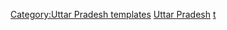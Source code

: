 {{Navbox
|name  = Hydrography of Uttar Pradesh
|title = [[北方邦]][[水文]]
|state = {{{state|autocollapse}}}
|listclass = hlist
|groupstyle = padding:0.35em 1.0em; line-height:1.1em; <!--reduces gap between wrapped groupname lines-->

|group1 = 河流
|list1  = 
{{Navbox subgroup
|groupstyle = background:transparent;
  
|group1 = Main rivers
|list1  =
* [[恆河]]
* [[亞穆納河]]
* [[Saryu]] 

|group2 = North flowing
|list2 =
* [[貝特瓦河]]
* [[昌巴爾河]]
* [[Dhasan River|Dhasan]]
* [[Jamni River|Jamni]]
* [[Kanhar River|Kanhar]]
* [[Karmanasa River|Karmanasa]]
* [[Ken River|Ken]]
* [[Rihand River|Rihand]]
* [[Sindh River|Sindh]]
* [[松河]]
* [[Tamsa River|Tamsa or Tons]] 

|group3 = South flowing
|list3=
* [[Babai River|Babai]]
* [[Gaula River (India)|Gaula]]
* [[Ghaghara River|Ghaghara or Karnali]]
* [[Gomti River|Gomti]]
* [[Hindon River|Hindon]]
* [[Kali River (Uttar Pradesh)|Kali]] 
* [[Kukarail River|Kukrail]]
* [[Ramganga]]
* [[Rohni River|Rohni]]
* [[Sarayu]]
* [[Varuna River|Varuna]]
* [[West Rapti River|West Rapti]] 
}}

|group4 = 湖泊
|list4  =
* [[Barua Sagar Tal]]
* [[Belasagar Lake|Belasagar]] 
* [[Chittaura Jheel]]
* [[Keetham Lake|Keetham]]
* [[Moti Jheel]]
* [[Raja Ka Tal]]

|group5 = 壩/堰
|list5 =
* [[Ganges Barrage]]
* [[Matatila Dam]] 
* [[Parichha Dam]]
* [[Rajghat Dam]]
* [[Rihand Dam]] 
* [[Sharda Barrage]] 

|group6 = 運河
|list6 =
* [[Ganges Canal]]
* [[Agra Canal]] 

|group7 = 橋樑
|list7 =
* [[Malviya Bridge]]
* [[Shahi Bridge, Jaunpur]]
* [[Rajesultanpur,Ambedkar Nagar|Kamhariya Bridge, Rajesultanpur]]

|group8 = 相關議題
|list8  =
* [[Aciravati]]
* [[Charmanwati]]
* [[Sarasvati River]]
* [[Triveni Sangam]]
* [[Doab]]
* [[:Template:Son basin|Son basin]]

|group9 = 周邊地區水文
|list9 =
* [[:Template:Hydrography of Uttarakhand|北阿坎德邦]]
* [[:Template:Hydrography of Nepal|尼泊爾]]
* [[:Template:Hydrography of Bihar|比哈爾邦]]
* [[:Template:Hydrography of Jharkhand|賈坎德邦]]
* [[:Template:Hydrography of Rajasthan|拉賈斯坦邦]]
* [[:Template:Hydrography of Madhya Pradesh|中央邦]] 
* [[:Template:Hydrography of Delhi|德里]]
}}<noinclude>
{{collapsible option}}
[[Category:Uttar Pradesh templates]]
[[Category:印度各邦水文導航模板|Uttar Pradesh]]
[[Category:Rivers of Uttar Pradesh|t]]
</noinclude>